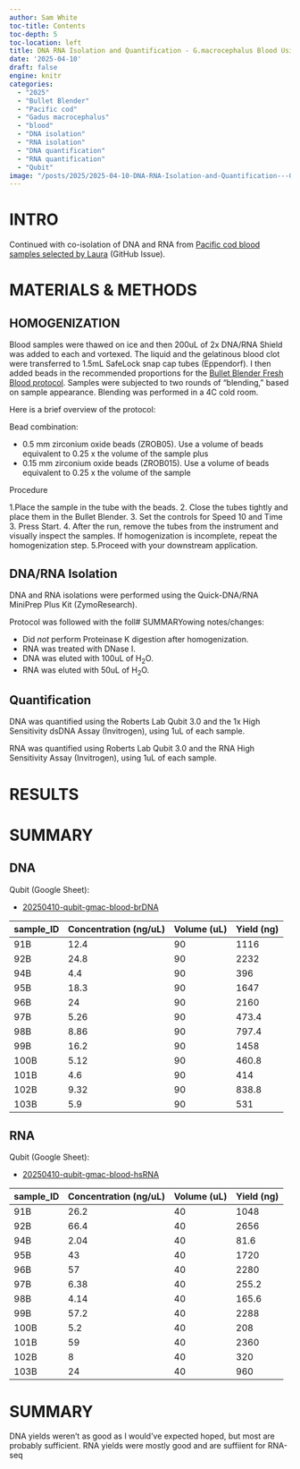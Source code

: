 ```yaml
---
author: Sam White
toc-title: Contents
toc-depth: 5
toc-location: left
title: DNA RNA Isolation and Quantification - G.macrocephalus Blood Using Bullet Blender and Zymo Quick DNA RNA MiniPrep Plus Kit
date: '2025-04-10'
draft: false
engine: knitr
categories: 
  - "2025"
  - "Bullet Blender"
  - "Pacific cod"
  - "Gadus macrocephalus"
  - "blood"
  - "DNA isolation"
  - "RNA isolation"
  - "DNA quantification"
  - "RNA quantification"
  - "Qubit"
image: "/posts/2025/2025-04-10-DNA-RNA-Isolation-and-Quantification---G.macrocephalus-Blood-Using-Bullet-Blender-and-Zymo-Quick-DNA-RNA-MiniPrep-Plus-Kit/20250410-gmac-tube-racks.jpg"
---
```

# INTRO

Continued with co-isolation of DNA and RNA from [Pacific cod blood samples selected by Laura](https://github.com/RobertsLab/resources/issues/1951#issuecomment-2667027910) (GitHub Issue).

# MATERIALS & METHODS

## HOMOGENIZATION

Blood samples were thawed on ice and then 200uL of 2x DNA/RNA Shield was added to each and vortexed. The liquid and the gelatinous blood clot were transferred to 1.5mL SafeLock snap cap tubes (Eppendorf). I then added beads in the recommended proportions for the [Bullet Blender Fresh Blood protocol](https://www.nextadvance.com/homogenization-protocols/classic/bloodfresh-76-43.html). Samples were subjected to two rounds of "blending," based on sample appearance. Blending was performed in a 4C cold room. 

Here is a brief overview of the protocol:

Bead combination:

- 0.5 mm zirconium oxide beads (ZROB05). Use a volume of beads equivalent to 0.25 x the volume of the sample plus
- 0.15 mm zirconium oxide beads (ZROB015). Use a volume of beads equivalent to 0.25 x the volume of the sample

Procedure

1.Place the sample in the tube with the beads.
2. Close the tubes tightly and place them in the Bullet Blender.
3. Set the controls for Speed 10 and Time 3. Press Start.
4. After the run, remove the tubes from the instrument and visually inspect the samples. If homogenization is incomplete, repeat the homogenization step.
5.Proceed with your downstream application.

## DNA/RNA Isolation

DNA and RNA isolations were performed using the Quick-DNA/RNA MiniPrep Plus Kit (ZymoResearch). 

::: {.callout-note}
Protocol was followed with the foll# SUMMARYowing notes/changes:

- Did _not_ perform Proteinase K digestion after homogenization.
- RNA was treated with DNase I.
- DNA was eluted with 100uL of H<sub>2</sub>O.
- RNA was eluted with 50uL of H<sub>2</sub>O.
:::

## Quantification

DNA was quantified using the Roberts Lab Qubit 3.0 and the 1x High Sensitivity dsDNA Assay (Invitrogen), using 1uL of each sample.

RNA was quantified using Roberts Lab Qubit 3.0 and the RNA High Sensitivity Assay (Invitrogen), using 1uL of each sample.



# RESULTS


# SUMMARY
## DNA

Qubit (Google Sheet):

- [20250410-qubit-gmac-blood-brDNA](https://docs.google.com/spreadsheets/d/11xRpK14IwXfzLzDXotDpoZEfy0-STgUUZGfAP_1OENE/edit?usp=sharing)

| sample_ID | Concentration (ng/uL) | Volume (uL) | Yield (ng) |
|-----------|-----------------------|-------------|------------|
| 91B       | 12.4                  | 90          | 1116       |
| 92B       | 24.8                  | 90          | 2232       |
| 94B       | 4.4                   | 90          | 396        |
| 95B       | 18.3                  | 90          | 1647       |
| 96B       | 24                    | 90          | 2160       |
| 97B       | 5.26                  | 90          | 473.4      |
| 98B       | 8.86                  | 90          | 797.4      |
| 99B       | 16.2                  | 90          | 1458       |
| 100B      | 5.12                  | 90          | 460.8      |
| 101B      | 4.6                   | 90          | 414        |
| 102B      | 9.32                  | 90          | 838.8      |
| 103B      | 5.9                   | 90          | 531        |


## RNA

Qubit (Google Sheet):

- [20250410-qubit-gmac-blood-hsRNA](https://docs.google.com/spreadsheets/d/1_u2X7ENBQKhiXBtWbWyVzNXmr_xNmg8yc_Fj8DFhzOE/edit?usp=sharing)

| sample_ID | Concentration (ng/uL) | Volume (uL) | Yield (ng) |
|-----------|-----------------------|-------------|------------|
| 91B       | 26.2                  | 40          | 1048       |
| 92B       | 66.4                  | 40          | 2656       |
| 94B       | 2.04                  | 40          | 81.6       |
| 95B       | 43                    | 40          | 1720       |
| 96B       | 57                    | 40          | 2280       |
| 97B       | 6.38                  | 40          | 255.2      |
| 98B       | 4.14                  | 40          | 165.6      |
| 99B       | 57.2                  | 40          | 2288       |
| 100B      | 5.2                   | 40          | 208        |
| 101B      | 59                    | 40          | 2360       |
| 102B      | 8                     | 40          | 320        |
| 103B      | 24                    | 40          | 960        |

# SUMMARY

DNA yields weren't as good as I would've expected hoped, but most are probably sufficient. RNA yields were mostly good and are suffiient for RNA-seq